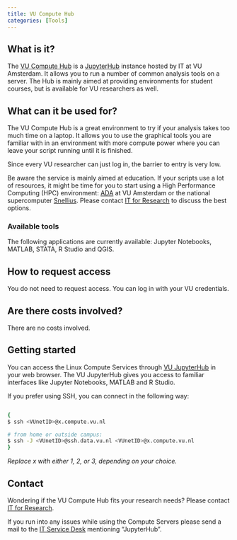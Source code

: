 ```yaml
---
title: VU Compute Hub
categories: [Tools]
---
```


## What is it?
The [VU Compute Hub](https://hub.compute.vu.nl) is a [JupyterHub](https://jupyter.org/hub) instance hosted by IT at  VU Amsterdam. It allows you to run a number of common analysis tools on a server. The Hub is mainly aimed at providing environments for student courses, but is available for VU researchers as well.

## What can it be used for?
The VU Compute Hub is a great environment to try if your analysis takes too much time on a laptop. It allows you to use the graphical tools you are familiar with in an environment with more compute power where you can leave your script running until it is finished. 

Since every VU researcher can just log in, the barrier to entry is very low. 

Be aware the service is mainly aimed at education. If your scripts use a lot of resources, it might be time for you to start using a High Performance Computing (HPC) environment: [ADA](./ada.qmd) at VU Amsterdam or the national supercomputer [Snellius](./snellius.qmd). Please contact [IT for Research](mailto:itvo.it@vu.nl) to discuss the best options.

### Available tools
The following applications are currently available: Jupyter Notebooks, MATLAB, STATA, R Studio and QGIS.

## How to request access
You do not need to request access. You can log in with your VU credentials.

## Are there costs involved?
There are no costs involved.

## Getting started
You can access the Linux Compute Services through [VU JupyterHub](https://hub.compute.vu.nl) in your web browser. The VU JupyterHub gives you access to familiar interfaces like Jupyter Notebooks, MATLAB and R Studio.

If you prefer using SSH, you can connect in the following way:

```sh

{
$ ssh <VUnetID>@x.compute.vu.nl

# from home or outside campus:
$ ssh -J <VUnetID>@ssh.data.vu.nl <VUnetID>@x.compute.vu.nl
}
```

_Replace x with either 1, 2, or 3, depending on your choice._

## Contact
Wondering if the VU Compute Hub fits your research needs? Please contact [IT for Research](mailto:itvo.it@vu.nl). 

If you run into any issues while using the Compute Servers please send a mail to the [IT Service Desk](servicedesk.it.vu.nl) mentioning "JupyterHub".
